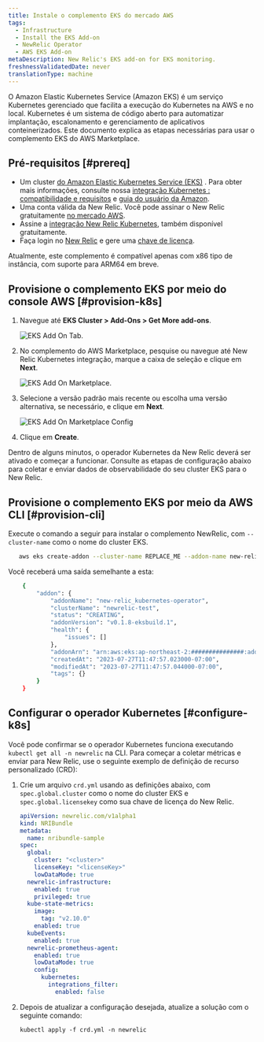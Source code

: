 ```yaml
---
title: Instale o complemento EKS do mercado AWS
tags:
  - Infrastructure
  - Install the EKS Add-on
  - NewRelic Operator
  - AWS EKS Add-on
metaDescription: New Relic's EKS add-on for EKS monitoring.
freshnessValidatedDate: never
translationType: machine
---
```


O Amazon Elastic Kubernetes Service (Amazon EKS) é um serviço Kubernetes gerenciado que facilita a execução do Kubernetes na AWS e no local. Kubernetes é um sistema de código aberto para automatizar implantação, escalonamento e gerenciamento de aplicativos conteinerizados. Este documento explica as etapas necessárias para usar o complemento EKS do AWS Marketplace.

## Pré-requisitos [#prereq]

* Um cluster [do Amazon Elastic Kubernetes Service (EKS)](https://docs.aws.amazon.com/eks/latest/userguide/what-is-eks.html) . Para obter mais informações, consulte nossa [integração Kubernetes : compatibilidade e requisitos](/docs/kubernetes-pixie/kubernetes-integration/get-started/kubernetes-integration-compatibility-requirements/) e [guia do usuário da Amazon](https://docs.aws.amazon.com/eks/latest/userguide/create-cluster.html).
* Uma conta válida da New Relic. Você pode assinar o New Relic gratuitamente [no mercado AWS](https://aws.amazon.com/marketplace/pp/prodview-ov56chowabeb4?sr=0-3&ref_=beagle&applicationId=AWS-Marketplace-Console).
* Assine a [integração New Relic Kubernetes](https://aws.amazon.com/marketplace/pp/prodview-gcywa6keq2ajy?applicationId=AWS-Marketplace-Console&ref_=beagle&sr=0-5), também disponível gratuitamente.
* Faça login no [New Relic](https://one.newrelic.com/) e gere uma [chave de licença](https://one.newrelic.com/api-keys).

<Callout variant="important">
  Atualmente, este complemento é compatível apenas com x86 tipo de instância, com suporte para ARM64 em breve.
</Callout>

## Provisione o complemento EKS por meio do console AWS [#provision-k8s]

1. Navegue até <DNT>**EKS Cluster &gt; Add-Ons &gt; Get More add-ons**</DNT>.

   <img title="eksAddOnTab.png" alt="EKS Add On Tab." src="/images/EKS-Add-On-Screenshot-1.webp" />

2. No complemento do AWS Marketplace, pesquise ou navegue até New Relic Kubernetes integração, marque a caixa de seleção e clique em <DNT>**Next**</DNT>.

   <img title="eksAddOnMarketplace.png" alt="EKS Add On Marketplace." src="/images/EKS-Add-On-Screenshot-2.webp" />

3. Selecione a versão padrão mais recente ou escolha uma versão alternativa, se necessário, e clique em <DNT>**Next**</DNT>.

   <img title="eksAddOnMarketplaceConfig.png" alt="EKS Add On Marketplace Config" src="/images/EKS-Add-On-Screenshot-3.webp" />

4. Clique em <DNT>**Create**</DNT>.

Dentro de alguns minutos, o operador Kubernetes da New Relic deverá ser ativado e começar a funcionar. Consulte as etapas de configuração abaixo para coletar e enviar dados de observabilidade do seu cluster EKS para o New Relic.

## Provisione o complemento EKS por meio da AWS CLI [#provision-cli]

Execute o comando a seguir para instalar o complemento NewRelic, com `--cluster-name` como o nome do cluster EKS.

```bash
   aws eks create-addon --cluster-name REPLACE_ME --addon-name new-relic_kubernetes-operator
```

Você receberá uma saída semelhante a esta:

```bash
    {
        "addon": {
            "addonName": "new-relic_kubernetes-operator",
            "clusterName": "newrelic-test",
            "status": "CREATING",
            "addonVersion": "v0.1.8-eksbuild.1",
            "health": {
                "issues": []
            },
            "addonArn": "arn:aws:eks:ap-northeast-2:###############:addon/kubecon2023-127/new-relic_kubernetes-operator/6cc5e7b7-d8f1-5fa0-c668-2bc9727e16b3",
            "createdAt": "2023-07-27T11:47:57.023000-07:00",
            "modifiedAt": "2023-07-27T11:47:57.044000-07:00",
            "tags": {}
        }
    }
```

## Configurar o operador Kubernetes [#configure-k8s]

Você pode confirmar se o operador Kubernetes funciona executando `kubectl get all -n newrelic` na CLI. Para começar a coletar métricas e enviar para New Relic, use o seguinte exemplo de definição de recurso personalizado (CRD):

1. Crie um arquivo `crd.yml` usando as definições abaixo, com `spec.global.cluster` como o nome do cluster EKS e `spec.global.licensekey` como sua chave de licença do New Relic.

   ```yml
   apiVersion: newrelic.com/v1alpha1
   kind: NRIBundle
   metadata:
     name: nribundle-sample
   spec:
     global:
       cluster: "<cluster>"
       licenseKey: "<licenseKey>"
       lowDataMode: true
     newrelic-infrastructure:
       enabled: true
       privileged: true
     kube-state-metrics:
       image:
         tag: "v2.10.0"
       enabled: true
     kubeEvents:
       enabled: true
     newrelic-prometheus-agent:
       enabled: true
       lowDataMode: true
       config:
         kubernetes:
           integrations_filter:
             enabled: false
   ```

2. Depois de atualizar a configuração desejada, atualize a solução com o seguinte comando:

   ```
   kubectl apply -f crd.yml -n newrelic
   ```